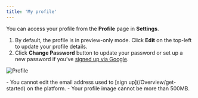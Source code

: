 ```yaml
---
title: 'My profile'
---
```


You can access your profile from the **Profile** page in **Settings**. 
1. By default, the profile is in preview-only mode. Click **Edit** on the top-left to update your profile details. 
2. Click **Change Password** button to update your password or set up a new password if you’ve [signed up via Google](/Overview/get-started). 

![Profile](/images/profile1.png)

<Note>
- You cannot edit the email address used to [sign up](/Overview/get-started) on the platform. 
- Your profile image cannot be more than 500MB. 
</Note>
